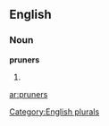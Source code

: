 
==English==

===Noun===
'''pruners'''

# {{plural of|[[pruner]]}}

[[Category:English plurals]]

[[ar:pruners]]